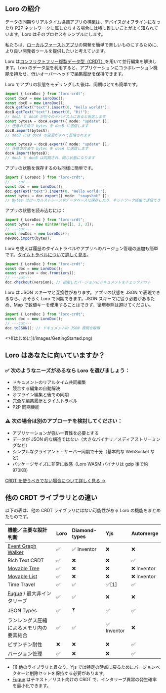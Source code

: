 ## Loro の紹介

データの同期やリアルタイム協調アプリの構築は、デバイスがオフラインになったり P2P ネットワークに属したりする場合には特に難しいことがよく知られています。Loro はそのプロセスをシンプルにします。

私たちは、[ローカルファーストアプリ](https://www.inkandswitch.com/local-first/)の開発を簡単で楽しいものにするために、より良い開発者ツールを提供したいと考えています。

Loro は[コンフリクトフリー複製データ型（CRDT）](/docs/concepts/crdt)を用いて並行編集を解決します。Loro のデータ型を利用すると、アプリケーションにコラボレーション機能を持たせ、低いオーバーヘッドで編集履歴を保持できます。

Loro でアプリの状態をモデリングした後は、同期はとても簡単です。

```ts twoslash
import { LoroDoc } from "loro-crdt";
const docA = new LoroDoc();
const docB = new LoroDoc();
docA.getText("text").insert(0, "Hello world!");
docB.getText("text").insert(0, "Hi!");
// docA と docB が別々のデバイス上にあると仮定します
const bytesA = docA.export({ mode: "update" });
// 任意の方法で bytes を docB に送信します
docB.import(bytesA);
// docB には docA の変更がすべて反映されます

const bytesB = docB.export({ mode: "update" });
// 任意の方法で bytes を docA に送信します
docA.import(bytesB);
// docA と docB は同期され、同じ状態になります
```

アプリの状態を保存するのも同様に簡単です。

```ts twoslash
import { LoroDoc } from "loro-crdt";
// ---cut---
const doc = new LoroDoc();
doc.getText("text").insert(0, "Hello world!");
const bytes = doc.export({ mode: "snapshot" });
// Bytes はローカルストレージやデータベースに保存したり、ネットワーク経由で送信できます
```

アプリの状態を読み込むには：

```ts no_run twoslash
import { LoroDoc } from "loro-crdt";
const bytes = new Uint8Array([1, 2, 3]);
// ---cut---
const newDoc = new LoroDoc();
newDoc.import(bytes);
```

Loro を使えば履歴のタイムトラベルやアプリへのバージョン管理の追加も簡単です。[タイムトラベルについて詳しく見る](/docs/tutorial/time_travel)。

```ts no_run twoslash
import { LoroDoc } from "loro-crdt";
const doc = new LoroDoc();
const version = doc.frontiers();
// ---cut---
doc.checkout(version); // 指定したバージョンにドキュメントをチェックアウト
```

Loro は JSON スキーマと互換性があります。アプリの状態を JSON で表現できるなら、おそらく Loro で同期できます。JSON スキーマに従う必要があるため、Map で数値キーを使用することはできず、循環参照は避けてください。

```ts no_run twoslash
import { LoroDoc } from "loro-crdt";
const doc = new LoroDoc();
// ---cut---
doc.toJSON(); // ドキュメントの JSON 表現を取得
```


<Cards num={1}>
  <Cards.Card
    image
    arrow
    title="はじめに"
    href="/docs/tutorial/get_started"
    style={{
      maxWidth: 400,
    }}
  >
    <>![はじめに](/images/GettingStarted.png)</>
  </Cards.Card>
</Cards>

## Loro はあなたに向いていますか？

### ✅ 次のようなニーズがあるなら Loro を選びましょう：

- ドキュメントのリアルタイム共同編集
- 競合する編集の自動解決
- オフライン編集と後での同期
- 完全な編集履歴とタイムトラベル
- P2P 同期機能

### ⚠️ 次の場合は別のアプローチを検討してください：

- アプリケーションが強い一貫性を必要とする
- データが JSON 的な構造ではない（大きなバイナリ／メディアストリーミングなど）
- シンプルなクライアント・サーバー同期で十分（基本的な WebSocket など）
- パッケージサイズに非常に敏感（Loro WASM バイナリは gzip 後で約 970KB）

[CRDT を使うべきでない場合について詳しく見る →](/docs/concepts/when_not_crdt)

## 他の CRDT ライブラリとの違い

以下の表は、他の CRDT ライブラリにはない可能性がある Loro の機能をまとめたものです。

| 機能／主要な設計判断                                                   | Loro | Diamond-types | Yjs         | Automerge |
| :---------------------------------------------------------------------- | :--- | :------------ | :---------- | :-------- |
| [Event Graph Walker](https://loro.dev/docs/advanced/replayable_event_graph) | ✅   | ✅ Inventor   | ❌          | ❌        |
| Rich Text CRDT                                                          | ✅   | ❌            | ❌          | ✅        |
| [Movable Tree](https://ieeexplore.ieee.org/document/9563274)            | ✅   | ❌            | ❌          | ❌ Inventor |
| [Movable List](https://loro.dev/docs/tutorial/list)                     | ✅   | ❌            | ❌          | ❌ Inventor |
| Time Travel                                                             | ✅   | ✅            | ✅[1]       | ✅        |
| [Fugue](https://arxiv.org/abs/2305.00583) / 最大非インタリーブ          | ✅   | ✅            | ❌          | ❌        |
| JSON Types                                                              | ✅   | ❓            | ✅          | ✅        |
| ランレングス圧縮によるメモリ内の要素結合                              | ✅   | ✅            | ✅ Inventor | ❌        |
| ビザンチン耐性                                                          | ❌   | ❌            | ❌          | ✅        |
| バージョン管理                                                         | ✅   | ❌            | ❌          | ✅        |

- [1] 他のライブラリと異なり、Yjs では特定の時点に戻るためにバージョンベクターと削除セットを保持する必要があります。
- [Fugue](https://arxiv.org/abs/2305.00583) はテキスト／リスト向けの CRDT で、インタリーブ異常の発生確率を最小化できます。
